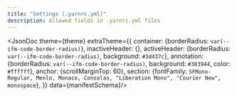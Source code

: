 ```yaml
---
title: "Settings (.yarnrc.yml)"
description: Allowed fields in .yarnrc.yml files
---
```



<JsonDoc theme={theme} extraTheme={{
  container: {borderRadius: `var(--ifm-code-border-radius)`},
  inactiveHeader: {},
  activeHeader: {borderRadius: `var(--ifm-code-border-radius)`, background: `#3d437c`},
  annotation: {borderRadius: `var(--ifm-code-border-radius)`, background: `#383944`, color: `#ffffff`},
  anchor: {scrollMarginTop: 60},
  section: {fontFamily: `SFMono-Regular, Menlo, Monaco, Consolas, "Liberation Mono", "Courier New", monospace`},
}} data={manifestSchema}/>
